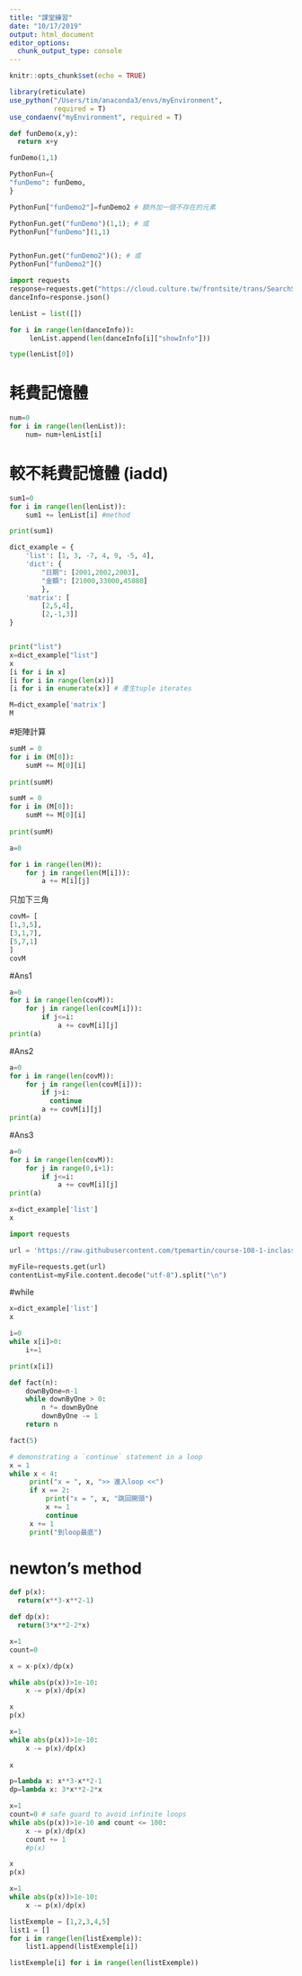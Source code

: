 ```yaml
---
title: "課堂練習"
date: "10/17/2019"
output: html_document
editor_options: 
  chunk_output_type: console
---
```


```r
knitr::opts_chunk$set(echo = TRUE)

library(reticulate)
use_python("/Users/tim/anaconda3/envs/myEnvironment",
           required = T)
use_condaenv("myEnvironment", required = T)
```


```python
def funDemo(x,y):
  return x+y

funDemo(1,1)
```

```python
PythonFun={
"funDemo": funDemo,
}

PythonFun["funDemo2"]=funDemo2 # 額外加一個不存在的元素

PythonFun.get("funDemo")(1,1); # 或
PythonFun["funDemo"](1,1)


PythonFun.get("funDemo2")(); # 或
PythonFun["funDemo2"]()
```

```python
import requests
response=requests.get("https://cloud.culture.tw/frontsite/trans/SearchShowAction.do?method=doFindTypeJ&category=3")
danceInfo=response.json()
```

```python
lenList = list([])

for i in range(len(danceInfo)):
     lenList.append(len(danceInfo[i]["showInfo"]))

```

```python
type(lenList[0])
```


# 耗費記憶體
```python
num=0
for i in range(len(lenList)):
    num= num+lenList[i]

```



# 較不耗費記憶體 (iadd)
```python
sum1=0
for i in range(len(lenList)):
    sum1 += lenList[i] #method

print(sum1)
```


```python
dict_example = {
    'list': [1, 3, -7, 4, 9, -5, 4],
    'dict': {
        "日期": [2001,2002,2003],
        "金額": [21000,33000,45880]
        },
    'matrix': [
        [2,5,4],
        [2,-1,3]]
}


print("list")
x=dict_example["list"]
x
[i for i in x]
[i for i in range(len(x))]
[i for i in enumerate(x)] # 產生tuple iterates
```

```python
M=dict_example['matrix']
M
```
#矩陣計算
```python
sumM = 0
for i in (M[0]):
    sumM += M[0][i]
    
print(sumM)
```


```python
sumM = 0
for i in (M[0]):
    sumM += M[0][i]
    
print(sumM)
```


```python
a=0

for i in range(len(M)):
    for j in range(len(M[i])):
        a += M[i][j]
```

只加下三角
```python
covM= [
[1,3,5],
[3,1,7],
[5,7,1]
]
covM
```
#Ans1
```python
a=0
for i in range(len(covM)):
    for j in range(len(covM[i])):
        if j<=i:
            a += covM[i][j]
print(a)
```
#Ans2
```python
a=0
for i in range(len(covM)):    
    for j in range(len(covM[i])):
        if j>i:
          continue
        a += covM[i][j]
print(a)
```
#Ans3
```python
a=0
for i in range(len(covM)):
    for j in range(0,i+1):
        if j<=i:
            a += covM[i][j]
print(a)
```

```python
x=dict_example['list']
x
```

```python
import requests

url = 'https://raw.githubusercontent.com/tpemartin/course-108-1-inclass-datavisualization/master/作品展示/homework2/homework2_008.RMD'

myFile=requests.get(url)
contentList=myFile.content.decode("utf-8").split("\n")
```


#while
```python
x=dict_example['list']
x
```

```python
i=0
while x[i]>0:
    i+=1

print(x[i])

```

```python
def fact(n):
    downByOne=n-1
    while downByOne > 0:
        n *= downByOne
        downByOne -= 1
    return n

fact(5)
```

```python
# demonstrating a `continue` statement in a loop
x = 1
while x < 4:
     print("x = ", x, ">> 進入loop <<")
     if x == 2:
         print("x = ", x, "跳回開頭")
         x += 1
         continue
     x += 1
     print("到loop最底")
```



# newton's method

```python
def p(x):
  return(x**3-x**2-1)

def dp(x):
  return(3*x**2-2*x)


```

```python
x=1
count=0

x = x-p(x)/dp(x)

while abs(p(x))>1e-10:
    x -= p(x)/dp(x)

x
p(x)
```

```python
x=1 
while abs(p(x))>1e-10:
    x -= p(x)/dp(x)
    
x
```

```python
p=lambda x: x**3-x**2-1
dp=lambda x: 3*x**2-2*x

x=1
count=0 # safe guard to avoid infinite loops
while abs(p(x))>1e-10 and count <= 100:
    x -= p(x)/dp(x)
    count += 1
    #p(x)

x
p(x)
```

```python
x=1 
while abs(p(x))>1e-10:
    x -= p(x)/dp(x)
```

```python

listExemple = [1,2,3,4,5]
list1 = []
for i in range(len(listExemple)):
    list1.append(listExemple[i])

```

```python
listExemple[i] for i in range(len(listExemple))
```


